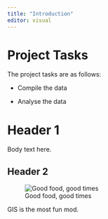 ```yaml
---
title: "Introduction"
editor: visual
---
```


# Project Tasks

The project tasks are as follows:

-   Compile the data

-   Analyse the data

# Header 1

Body text here.

## Header 2

![Good food, good times](images/7E0CEC23-EB0A-47B3-9DD6-08FE5893694C.jpeg)

GIS is the most fun mod.
